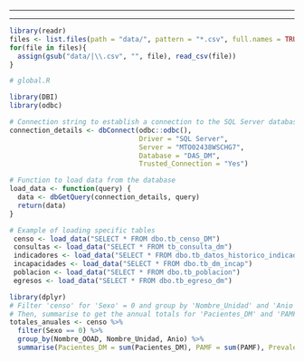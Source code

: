 ------------------------------------------------------------------------

------------------------------------------------------------------------

```r
library(readr)
files <- list.files(path = "data/", pattern = "*.csv", full.names = TRUE)
for(file in files){
  assign(gsub("data/|\\.csv", "", file), read_csv(file))
}
```

```r
# global.R

library(DBI)
library(odbc)

# Connection string to establish a connection to the SQL Server database
connection_details <- dbConnect(odbc::odbc(), 
                                Driver = "SQL Server", 
                                Server = "MTO02438WSCHG7", 
                                Database = "DAS_DM", 
                                Trusted_Connection = "Yes")

# Function to load data from the database
load_data <- function(query) {
  data <- dbGetQuery(connection_details, query)
  return(data)
}

# Example of loading specific tables
 censo <- load_data("SELECT * FROM dbo.tb_censo_DM")
 consultas <- load_data("SELECT * FROM tb_consulta_dm")
 indicadores <- load_data("SELECT * FROM dbo.tb_datos_historico_indicadores")
 incapacidades <- load_data("SELECT * FROM dbo.tb_dm_incap")
 poblacion <- load_data("SELECT * FROM dbo.tb_poblacion")
 egresos <- load_data("SELECT * FROM dbo.tb_egreso_dm")

```

```r
library(dplyr)
# Filter 'censo' for 'Sexo' = 0 and group by 'Nombre_Unidad' and 'Anio'
# Then, summarise to get the annual totals for 'Pacientes_DM' and 'PAMF'
totales_anuales <- censo %>%
  filter(Sexo == 0) %>%
  group_by(Nombre_OOAD, Nombre_Unidad, Anio) %>%
  summarise(Pacientes_DM = sum(Pacientes_DM), PAMF = sum(PAMF), Prevalencia_DM_porc = Pacientes_DM/PAMF*100)
```


```r

```